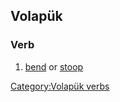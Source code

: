 ==Volapük==

===Verb===
{{head|vo|verb|head=[[biegädön]] oki}}

# [[bend]] or [[stoop]]

[[Category:Volapük verbs]]